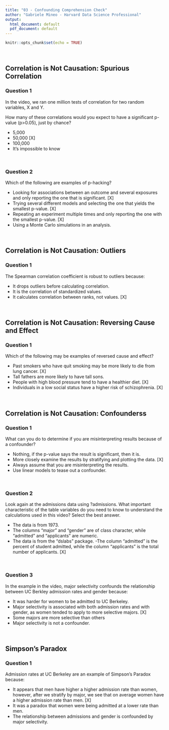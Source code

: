 ```yaml
---
title: "03 - Confounding Comprehension Check"
author: "Gabriele Mineo - Harvard Data Science Professional"
output:
  html_document: default
  pdf_document: default
---
```


```r
knitr::opts_chunk$set(echo = TRUE)
```

<br/>

## **Correlation is Not Causation: Spurious Correlation**
### **Question 1**
In the video, we ran one million tests of correlation for two random variables, X and Y.

How many of these correlations would you expect to have a significant p-value (p>0.05), just by chance?

- 5,000
- 50,000 [X]
- 100,000
- It’s impossible to know

<br/>

### **Question 2**

Which of the following are examples of p-hacking?

- Looking for associations between an outcome and several exposures and only reporting the one that is significant. [X]
- Trying several different models and selecting the one that yields the smallest p-value. [X]
- Repeating an experiment multiple times and only reporting the one with the smallest p-value. [X]
- Using a Monte Carlo simulations in an analysis.

<br/>

## **Correlation is Not Causation: Outliers**
### **Question 1**

The Spearman correlation coefficient is robust to outliers because:

- It drops outliers before calculating correlation.
- It is the correlation of standardized values.
- It calculates correlation between ranks, not values. [X]

<br/>

## **Correlation is Not Causation: Reversing Cause and Effect**
### **Question 1**

Which of the following may be examples of reversed cause and effect?

- Past smokers who have quit smoking may be more likely to die from lung cancer. [X]
- Tall fathers are more likely to have tall sons.
- People with high blood pressure tend to have a healthier diet. [X]
- Individuals in a low social status have a higher risk of schizophrenia. [X]

<br/>

## **Correlation is Not Causation: Confounderss**
### **Question 1**

What can you do to determine if you are misinterpreting results because of a confounder?


- Nothing, if the p-value says the result is significant, then it is.
- More closely examine the results by stratifying and plotting the data. [X]
- Always assume that you are misinterpreting the results.
- Use linear models to tease out a confounder.

<br/>

### **Question 2**

Look again at the admissions data using ?admissions. What important characteristic of the table variables do you need to know to understand the calculations used in this video? Select the best answer.

- The data is from 1973.
- The columns “major” and “gender” are of class character, while “admitted” and “applicants” are numeric.
- The data is from the “dslabs” package.
-The column “admitted” is the percent of student admitted, while the column “applicants” is the total number of applicants. [X]

<br/>

### **Question 3**

In the example in the video, major selectivity confounds the relationship between UC Berkley admission rates and gender because:

- It was harder for women to be admitted to UC Berkeley.
- Major selectivity is associated with both admission rates and with gender, as women tended to apply to more selective majors. [X]
- Some majors are more selective than others
- Major selectivity is not a confounder.

<br/>

## **Simpson's Paradox**
### **Question 1**
Admission rates at UC Berkeley are an example of Simpson’s Paradox because:

- It appears that men have higher a higher admission rate than women, however, after we stratify by major, we see that on average women have a higher admission rate than men. [X]
- It was a paradox that women were being admitted at a lower rate than men.
- The relationship between admissions and gender is confounded by major selectivity.
